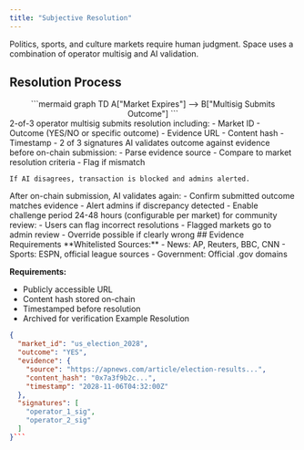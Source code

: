 ```yaml
---
title: "Subjective Resolution"
---
```

Politics, sports, and culture markets require human judgment. Space uses a combination of operator multisig and AI validation.

## Resolution Process
<div align="center">
```mermaid
graph TD
    A["Market Expires"] --> B["Multisig Submits Outcome"]
```
</div>
<Steps>
  <Step title="Operator Multisig" titleSize="h3">
    2-of-3 operator multisig submits resolution including:
    - Market ID
    - Outcome (YES/NO or specific outcome)
    - Evidence URL
    - Content hash
    - Timestamp
    - 2 of 3 signatures
  </Step>
  <Step title="AI Validation" titleSize="h3">
    AI validates outcome against evidence before on-chain submission:
    - Parse evidence source
    - Compare to market resolution criteria
    - Flag if mismatch

    If AI disagrees, transaction is blocked and admins alerted.
  </Step>
  <Step title="Post-Submission Check" titleSize="h3">
    After on-chain submission, AI validates again:
    - Confirm submitted outcome matches evidence
    - Alert admins if discrepancy detected
    - Enable challenge period
  </Step>
  <Step title="Challenge Period" titleSize="h3">
    24-48 hours (configurable per market) for community review:
    - Users can flag incorrect resolutions
    - Flagged markets go to admin review
    - Override possible if clearly wrong
  </Step>
</Steps>
## Evidence Requirements
**Whitelisted Sources:**
- News: AP, Reuters, BBC, CNN
- Sports: ESPN, official league sources
- Government: Official .gov domains

**Requirements:**

- Publicly accessible URL
- Content hash stored on-chain
- Timestamped before resolution
- Archived for verification
Example Resolution
```json
{
  "market_id": "us_election_2028",
  "outcome": "YES",
  "evidence": {
    "source": "https://apnews.com/article/election-results...",
    "content_hash": "0x7a3f9b2c...",
    "timestamp": "2028-11-06T04:32:00Z"
  },
  "signatures": [
    "operator_1_sig",
    "operator_2_sig"
  ]
}```

